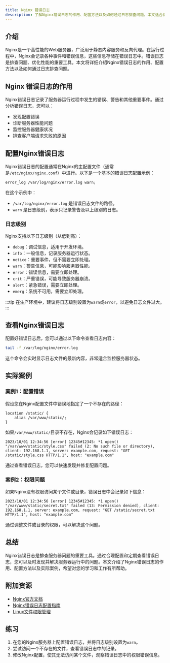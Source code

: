 ```yaml
---
title: Nginx 错误日志
description: 了解Nginx错误日志的作用、配置方法以及如何通过日志排查问题。本文适合初学者，包含代码示例和实际案例。
---
```


## 介绍

Nginx是一个高性能的Web服务器，广泛用于静态内容服务和反向代理。在运行过程中，Nginx会记录各种事件和错误信息，这些信息存储在错误日志中。错误日志是排查问题、优化性能的重要工具。本文将详细介绍Nginx错误日志的作用、配置方法以及如何通过日志排查问题。

## Nginx 错误日志的作用

Nginx错误日志记录了服务器运行过程中发生的错误、警告和其他重要事件。通过分析错误日志，您可以：

- 发现配置错误
- 诊断服务器性能问题
- 监控服务器健康状况
- 排查客户端请求失败的原因

## 配置Nginx错误日志

Nginx错误日志的配置通常在Nginx的主配置文件（通常是`/etc/nginx/nginx.conf`）中进行。以下是一个基本的错误日志配置示例：

```nginx
error_log /var/log/nginx/error.log warn;
```

在这个示例中：

- `/var/log/nginx/error.log` 是错误日志文件的路径。
- `warn` 是日志级别，表示只记录警告及以上级别的日志。

### 日志级别

Nginx支持以下日志级别（从低到高）：

- `debug`：调试信息，适用于开发环境。
- `info`：一般信息，记录服务器运行状态。
- `notice`：重要事件，但不需要立即处理。
- `warn`：警告信息，可能影响服务器性能。
- `error`：错误信息，需要立即处理。
- `crit`：严重错误，可能导致服务器崩溃。
- `alert`：紧急错误，需要立即处理。
- `emerg`：系统不可用，需要立即处理。

:::tip
在生产环境中，建议将日志级别设置为`warn`或`error`，以避免日志文件过大。
:::

## 查看Nginx错误日志

配置好错误日志后，您可以通过以下命令查看日志内容：

```bash
tail -f /var/log/nginx/error.log
```

这个命令会实时显示日志文件的最新内容，非常适合监控服务器状态。

## 实际案例

### 案例1：配置错误

假设您在Nginx配置文件中错误地指定了一个不存在的路径：

```nginx
location /static/ {
    alias /var/www/static/;
}
```

如果`/var/www/static/`目录不存在，Nginx会记录如下错误日志：

```
2023/10/01 12:34:56 [error] 12345#12345: *1 open() "/var/www/static/style.css" failed (2: No such file or directory), client: 192.168.1.1, server: example.com, request: "GET /static/style.css HTTP/1.1", host: "example.com"
```

通过查看错误日志，您可以快速发现并修复配置问题。

### 案例2：权限问题

如果Nginx没有权限访问某个文件或目录，错误日志中会记录如下信息：

```
2023/10/01 12:34:56 [error] 12345#12345: *1 open() "/var/www/static/secret.txt" failed (13: Permission denied), client: 192.168.1.1, server: example.com, request: "GET /static/secret.txt HTTP/1.1", host: "example.com"
```

通过调整文件或目录的权限，可以解决这个问题。

## 总结

Nginx错误日志是排查服务器问题的重要工具。通过合理配置和定期查看错误日志，您可以及时发现并解决服务器运行中的问题。本文介绍了Nginx错误日志的作用、配置方法以及实际案例，希望对您的学习和工作有所帮助。

## 附加资源

- [Nginx官方文档](https://nginx.org/en/docs/)
- [Nginx错误日志配置指南](https://nginx.org/en/docs/ngx_core_module.html#error_log)
- [Linux文件权限管理](https://linux.die.net/man/1/chmod)

## 练习

1. 在您的Nginx服务器上配置错误日志，并将日志级别设置为`warn`。
2. 尝试访问一个不存在的文件，查看错误日志中的记录。
3. 修改Nginx配置，使其无法访问某个文件，观察错误日志中的权限错误信息。
